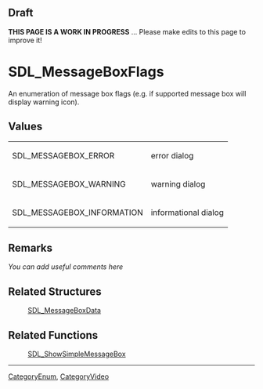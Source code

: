 == Draft ==

'''THIS PAGE IS A WORK IN PROGRESS''' ... Please make edits to this page to improve it!


<!-- #*^*^*^*^*See http://wiki.libsdl.org/moin.cgi/SGEnumerations for details on editing this page*^*^*^*^* -->


= SDL_MessageBoxFlags =
An enumeration of message box flags (e.g. if supported message box will display warning icon).




== Values ==
{|
| SDL_MESSAGEBOX_ERROR       
| error dialog 
|-
| SDL_MESSAGEBOX_WARNING     
| warning dialog 
|-
| SDL_MESSAGEBOX_INFORMATION 
| informational dialog 
|}

<!-- #Fill in the above table per the Style Guide, then delete this comment. -->



== Remarks ==
''You can add useful comments here''

<!-- #Leave this section as-is unless you have a remark to put in.  In that case, replace ''You can add useful comments here'' with your remark(s) following the Style Guide instructions.  Leave the rest of the markup alone and delete this comment. -->


== Related Structures ==
:[[SDL_MessageBoxData]]
<!-- #Remove this section if empty -->

== Related Functions ==
:[[SDL_ShowSimpleMessageBox]]
<!-- #Remove this section if empty -->

----
[[CategoryEnum]], [[CategoryVideo]]
<!-- #See the Style Guide for instructions on editing the footer. -->
